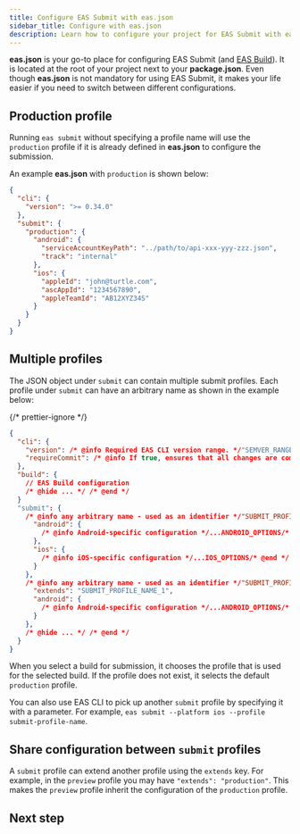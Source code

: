 ```yaml
---
title: Configure EAS Submit with eas.json
sidebar_title: Configure with eas.json
description: Learn how to configure your project for EAS Submit with eas.json.
---
```



**eas.json** is your go-to place for configuring EAS Submit (and [EAS Build](/build/eas-json)). It is located at the root of your project next to your **package.json**. Even though **eas.json** is not mandatory for using EAS Submit, it makes your life easier if you need to switch between different configurations.

## Production profile

Running `eas submit` without specifying a profile name will use the `production` profile if it is already defined in **eas.json** to configure the submission.

An example **eas.json** with `production` is shown below:

```json eas.json
{
  "cli": {
    "version": ">= 0.34.0"
  },
  "submit": {
    "production": {
      "android": {
        "serviceAccountKeyPath": "../path/to/api-xxx-yyy-zzz.json",
        "track": "internal"
      },
      "ios": {
        "appleId": "john@turtle.com",
        "ascAppId": "1234567890",
        "appleTeamId": "AB12XYZ34S"
      }
    }
  }
}
```

## Multiple profiles

The JSON object under `submit` can contain multiple submit profiles. Each profile under `submit` can have an arbitrary name as shown in the example below:

{/* prettier-ignore */}
```json eas.json
{
  "cli": {
    "version": /* @info Required EAS CLI version range. */"SEMVER_RANGE"/* @end */,
    "requireCommit": /* @info If true, ensures that all changes are committed before a build. Defults to false. */boolean/* @end */
  },
  "build": {
    // EAS Build configuration
    /* @hide ... */ /* @end */
  }
  "submit": {
    /* @info any arbitrary name - used as an identifier */"SUBMIT_PROFILE_NAME_1"/* @end */: {
      "android": {
        /* @info Android-specific configuration */...ANDROID_OPTIONS/* @end */
      },
      "ios": {
        /* @info iOS-specific configuration */...IOS_OPTIONS/* @end */
      }
    },
    /* @info any arbitrary name - used as an identifier */"SUBMIT_PROFILE_NAME_2"/* @end */: {
      "extends": "SUBMIT_PROFILE_NAME_1",
      "android": {
        /* @info Android-specific configuration */...ANDROID_OPTIONS/* @end */
      }
    },
    /* @hide ... */ /* @end */
  }
}
```

When you select a build for submission, it chooses the profile that is used for the selected build. If the profile does not exist, it selects the default `production` profile.

You can also use EAS CLI to pick up another `submit` profile by specifying it with a parameter. For example, `eas submit --platform ios --profile submit-profile-name`.

## Share configuration between `submit` profiles

A `submit` profile can extend another profile using the `extends` key. For example, in the `preview` profile you may have `"extends": "production"`. This makes the `preview` profile inherit the configuration of the `production` profile.

## Next step

<BoxLink
  title="EAS Submit schema reference"
  description="Learn about available properties  for EAS Submit to configure and override their default behavior from within your project."
  href="/eas/json/#eas-submit"
  Icon={EasSubmitIcon}
/>
